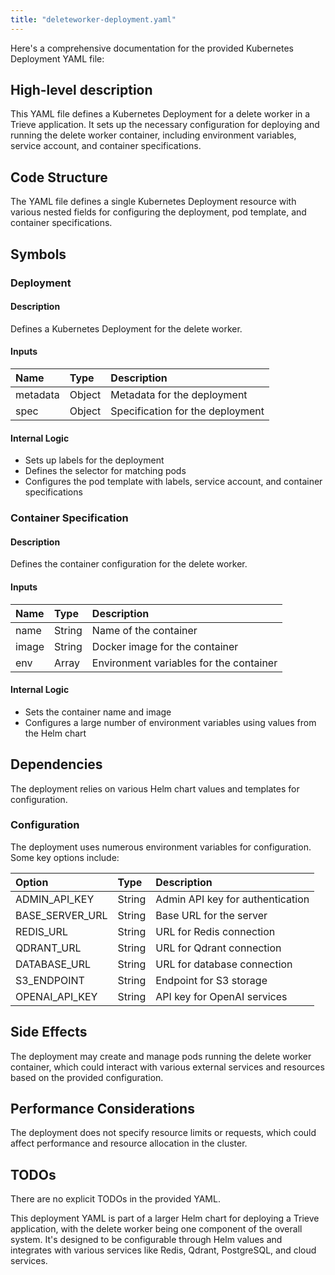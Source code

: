 ```yaml
---
title: "deleteworker-deployment.yaml"
---
```


Here's a comprehensive documentation for the provided Kubernetes Deployment YAML file:

## High-level description
This YAML file defines a Kubernetes Deployment for a delete worker in a Trieve application. It sets up the necessary configuration for deploying and running the delete worker container, including environment variables, service account, and container specifications.

## Code Structure
The YAML file defines a single Kubernetes Deployment resource with various nested fields for configuring the deployment, pod template, and container specifications.

## Symbols

### Deployment
#### Description
Defines a Kubernetes Deployment for the delete worker.

#### Inputs
| Name | Type | Description |
|:-----|:-----|:------------|
| metadata | Object | Metadata for the deployment |
| spec | Object | Specification for the deployment |

#### Internal Logic
- Sets up labels for the deployment
- Defines the selector for matching pods
- Configures the pod template with labels, service account, and container specifications

### Container Specification
#### Description
Defines the container configuration for the delete worker.

#### Inputs
| Name | Type | Description |
|:-----|:-----|:------------|
| name | String | Name of the container |
| image | String | Docker image for the container |
| env | Array | Environment variables for the container |

#### Internal Logic
- Sets the container name and image
- Configures a large number of environment variables using values from the Helm chart

## Dependencies
The deployment relies on various Helm chart values and templates for configuration.

### Configuration
The deployment uses numerous environment variables for configuration. Some key options include:

| Option | Type | Description |
|:-------|:-----|:------------|
| ADMIN_API_KEY | String | Admin API key for authentication |
| BASE_SERVER_URL | String | Base URL for the server |
| REDIS_URL | String | URL for Redis connection |
| QDRANT_URL | String | URL for Qdrant connection |
| DATABASE_URL | String | URL for database connection |
| S3_ENDPOINT | String | Endpoint for S3 storage |
| OPENAI_API_KEY | String | API key for OpenAI services |

## Side Effects
The deployment may create and manage pods running the delete worker container, which could interact with various external services and resources based on the provided configuration.

## Performance Considerations
The deployment does not specify resource limits or requests, which could affect performance and resource allocation in the cluster.

## TODOs
There are no explicit TODOs in the provided YAML.

This deployment YAML is part of a larger Helm chart for deploying a Trieve application, with the delete worker being one component of the overall system. It's designed to be configurable through Helm values and integrates with various services like Redis, Qdrant, PostgreSQL, and cloud services.